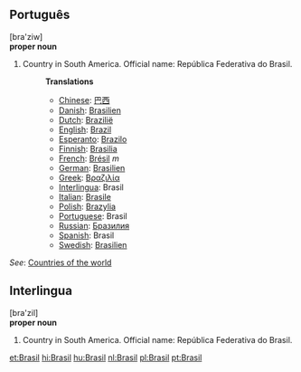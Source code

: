 ==Português==
[bra'ziw]<br>
'''proper noun'''

# Country in South America. Official name: República Federativa do Brasil.
#:'''Translations'''
#:*[[Chinese]]: [[巴西]]
#:*[[Danish]]: [[Brasilien]]
#:*[[Dutch]]: [[Brazilië]]
#:*[[English]]: [[Brazil]]
#:*[[Esperanto]]: [[Brazilo]]
#:*[[Finnish]]: [[Brasilia]]
#:*[[French]]: [[Brésil]] ''m''
#:*[[German]]: [[Brasilien]]
#:*[[Greek]]: [[Βραζιλία]]
#:*[[Interlingua]]: Brasil
#:*[[Italian]]: [[Brasile]]
#:*[[Polish]]: [[Brazylia]]
#:*[[Portuguese]]: Brasil
#:*[[Russian]]: [[Бразилия]]
#:*[[Spanish]]: Brasil
#:*[[Swedish]]: [[Brasilien]]

''See'': [[Countries of the world]]

==Interlingua==
[bra'zil]<br>
'''proper noun'''

# Country in South America. Official name: República Federativa do Brasil.

[[et:Brasil]]
[[hi:Brasil]]
[[hu:Brasil]]
[[nl:Brasil]]
[[pl:Brasil]]
[[pt:Brasil]]